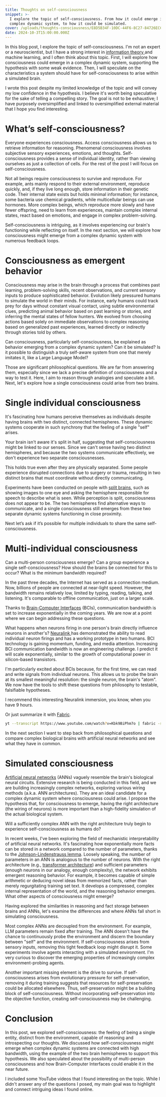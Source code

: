 ```yaml
---
title: Thoughts on self-consciousness
snippet: >-
  I explore the topic of self-consciousness. From how it could emerge in a
  complex dynamic system, to how it could be simulated.
cover: /uploads/thoughts-consciousness/E8D5B34F-10DC-44F6-8C27-84726ECC8782.webp
date: 2024-10-3T15:00:00.000Z
---
```


In this blog post, I explore the topic of self-consciousness. I'm not an expert or a neuroscientist, but I have a strong interest in [information theory ](https://en.wikipedia.org/wiki/Information_theory)and machine learning, and I often think about this topic. First, I will explore how consciousness could emerge in a complex dynamic system, supporting the hypothesis with some weak evidence. Then, I will speculate on the characteristics a system should have for self-consciousness to arise within a simulated brain.

I wrote this post despite my limited knowledge of the topic and will convey my low confidence in the hypothesis. I believe it's worth being speculative for the sake of telling a compelling story. The goal is not to be exhaustive; I have purposely oversimplified and linked to oversimplified external material that I hope you find interesting.

# What’s self-consciousness?

<Comment comment="definition of consciousness" />

Everyone experiences consciousness. Access consciousness allows us to retrieve information for reasoning. Phenomenal consciousness involves subjective sensory experiences, emotions, and thoughts. Self-consciousness provides a sense of individual identity, rather than viewing ourselves as just a collection of cells. For the rest of the post I will focus on self-consciousness.

Not all beings require consciousness to survive and reproduce. For example, ants mainly respond to their external environment, reproduce quickly, and, if they live long enough, store information in their genetic code. Their internal state exists but holds minimal information; for instance, some bacteria use chemical gradients, while multicellular beings can use hormones. More complex beings, which reproduce more slowly and have fewer offspring, need to learn from experiences, maintain complex internal states, react based on emotions, and engage in complex problem-solving.

Self-consciousness is intriguing, as it involves experiencing our brain's functioning while reflecting on itself. In the next section, we will explore how consciousness might emerge from a complex dynamic system with numerous feedback loops.

# Consciousness as emergent behavior

<Comment comment="consciousness arises from complexity" />

Consciousness may arise in the brain through a process that combines past learning, problem-solving skills, recent observations, and current sensory inputs to produce sophisticated behavior. Evolution likely pressured humans to simulate the world in their minds. For instance, early humans could track prey for days without constant visual contact, using subtle environmental clues, predicting animal behavior based on past learning or stories, and inferring the mental states of fellow hunters. We evolved from choosing actions based solely on immediate observations to complex reasoning based on generalized past experiences, learned directly or indirectly through stories told by others.

<VideoYoutube id="H6u0VBqNBQ8" />

<Comment comment="questions" />

Can consciousness, particularly self-consciousness, be explained as behavior emerging from a complex dynamic system? Can it be simulated? Is it possible to distinguish a truly self-aware system from one that merely imitates it, like a Large Language Model?

Those are significant philosophical questions. We are far from answering them, especially since we lack a precise definition of consciousness and a way to test it. Here, I aim to reason through analogies and speculate a bit. Next, let's explore how a single consciousness could arise from two brains.

# Single individual consciousness

<Comment comment="perceive as one while being two" />

It's fascinating how humans perceive themselves as individuals despite having brains with two distinct, connected hemispheres. These dynamic systems cooperate in such synchrony that the feeling of a single "self" arises.

<Comment comment="sensory experience, illusion" />

Your brain isn't aware it's split in half, suggesting that self-consciousness might be linked to our senses. Since we can't sense having two distinct hemispheres, and because the two systems communicate effectively, we don't experience two separate consciousnesses.

This holds true even after they are physically separated. Some people experience disrupted connections due to surgery or trauma, resulting in two distinct brains that must coordinate without directly communicating.

Experiments have been conducted on people with [split brains](https://en.wikipedia.org/wiki/Split-brain), such as showing images to one eye and asking the hemisphere responsible for speech to describe what is seen. While perception is split, consciousness does not appear to be. The two hemispheres find alternative ways to communicate, and a single consciousness still emerges from these two separate dynamic systems functioning in close proximity.

Next let’s ask if it’s possible for multiple individuals to share the same self-consciousness.

# Multi-individual consciousness

<Comment comment="how multiple humans can perceive as one?" />

Can a multi-person consciousness emerge? Can a group experience a single self-consciousness? How should the brains be connected for this to occur? What is the minimum bandwidth required?

In the past three decades, the Internet has served as a connection medium. Now, billions of people are connected at near-light speed. However, the bandwidth remains relatively low, limited by typing, reading, talking, and listening. It's comparable to offline communication, just on a larger scale.

Thanks to [Brain-Computer Interfaces](https://en.wikipedia.org/wiki/Brain–computer_interface) (BCIs), communication bandwidth is set to increase exponentially in the coming years. We are now at a point where we can begin addressing these questions.

What happens when neurons firing in one person's brain directly influence neurons in another's? [Neuralink ](https://en.wikipedia.org/wiki/Neuralink)has demonstrated the ability to read individual neuron firings and has a working prototype in two humans. BCI technology is gaining momentum, funding, and media attention. Increasing BCI communication bandwidth is now an engineering challenge. I predict it will scale exponentially, similar to the growth of computational power in silicon-based transistors.

I'm particularly excited about BCIs because, for the first time, we can read and write signals from individual neurons. This allows us to probe the brain at its smallest meaningful resolution: the single neuron, the brain's "atom". We now have the tools to shift these questions from philosophy to testable, falsifiable hypotheses.

I recommend this interesting Neuralink immersion, you know, when you have 9 hours.

<VideoYoutube id="Kbk9BiPhm7o" />

Or just summarize it with [Fabric](https://github.com/danielmiessler/fabric).

```bash
yt --transcript https://www.youtube.com/watch?v=Kbk9BiPhm7o | fabric -sp summarize
```

In the next section I want to step back from philosophical questions and compare complex biological brains with artificial neural networks and see what they have in common.

# Simulated consciousness

<Comment comment="dynamic system assumption" />

[Artificial neural networks](https://en.wikipedia.org/wiki/Neural_network_\(machine_learning\)) (ANNs) vaguely resemble the brain's biological neural circuits. Extensive research is being conducted in this field, and we are building increasingly complex networks, exploring various wiring methods (a.k.a. ANN architectures). They are an ideal candidate for a complex dynamic system where consciousness could arise. I propose the hypothesis that, for consciousness to emerge, having the right architecture (the wiring of neurons) is more important than a high-fidelity simulation of the actual biological system.

Will a sufficiently complex ANN with the right architecture truly begin to experience self-consciousness as humans do?

<Comment comment="analogy with mechanistic interpretability" />

In recent weeks, I've been exploring the field of mechanistic interpretability of artificial neural networks. It's fascinating how exponentially more facts can be stored in a network compared to the number of parameters, thanks to the [Johnson-Lindenstrauss lemma](https://en.wikipedia.org/wiki/Johnson–Lindenstrauss_lemma). Loosely speaking, the number of parameters in an ANN is analogous to the number of neurons. With the right architecture (e.g., [transformer architecture](https://en.wikipedia.org/wiki/Transformer_\(deep_learning_architecture\))) and sufficient parameters (enough neurons in our analogy, enough complexity), the network exhibits emergent reasoning behavior. For example, it becomes capable of simple arithmetic or deducing novel ideas from memorized facts, rather than merely regurgitating training set text. It develops a compressed, complex internal representation of the world, and the reasoning behavior emerges. What other aspects of consciousness might emerge?

<VideoYoutube id="9-Jl0dxWQs8" />

Having explored the similarities in reasoning and fact storage between brains and ANNs, let's examine the differences and where ANNs fall short in simulating consciousness.

<Comment comment="what’s missing" />

Most complex ANNs are decoupled from the environment. For example, LLM parameters remain fixed after training. The ANN doesn't have the chance to continuously probe the environment and discern the boundary between "self" and the environment. If self-consciousness arises from sensory inputs, removing this tight feedback loop might disrupt it. Some experiments involve agents interacting with a simulated environment. I'm very curious to discover the emerging properties of increasingly complex environment-probing agents.

Another important missing element is the drive to survive. If self-consciousness arises from evolutionary pressure for self-preservation, removing it during training suggests that resources for self-preservation could be allocated elsewhere. Thus, self-preservation might be a building block of self-consciousness. Without incorporating self-preservation into the objective function, creating self-consciousness may be challenging.

<VideoYoutube id="1kV-rZZw50Q" />

# Conclusion

In this post, we explored self-consciousness: the feeling of being a single entity, distinct from the environment, capable of reasoning and introspecting our thoughts. We discussed how self-consciousness might emerge when complex dynamic systems are connected with high bandwidth, using the example of the two brain hemispheres to support this hypothesis. We also speculated about the possibility of multi-person consciousness and how Brain-Computer Interfaces could enable it in the near future.

I included some YouTube videos that I found interesting on the topic. While I didn't answer any of the questions I posed, my main goal was to highlight and connect intriguing ideas I found online.
